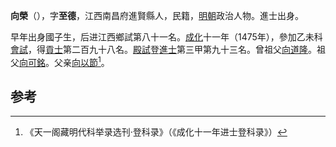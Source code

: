 '''向榮'''（{{bd|1441年||？}}），字'''至德'''，江西南昌府進賢縣人，民籍，[[明朝|明朝]]政治人物。進士出身。

早年出身國子生，后进江西鄉試第八十一名。[[成化|成化]]十一年（1475年），參加乙未科[[會試|會試]]，得[[貢士|貢士]]第二百九十八名。[[殿試|殿試]]登[[進士|進士]]第三甲第九十三名。曾祖父[[向道隆|向道隆]]。祖父[[向可銘|向可銘]]。父亲[[向以節|向以節]]<ref>《天一阁藏明代科举录选刊·登科录》（《成化十一年进士登科录》）</ref>。

==参考==
{{reflist}}
{{明朝人物小作品}}
{{成化十一年乙未科殿試金榜}}